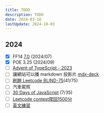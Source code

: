 ---
title: TODO
description: TODO
date: 2024-03-16
lastUpdate: 2024-10-03
---

## 2024

- [x] FF14 [7.0](https://na.finalfantasyxiv.com/dawntrail/) (2024/07)
- [x] POE 3.25 (2024/09)
- [ ] [Advent of TypeScript - 2023](https://typehero.dev/aot-2023)
- [ ] 讓網站可以播 markdown 投影片 [mdx-deck](https://github.com/jxnblk/mdx-deck?tab=readme-ov-file#getting-started)
- [ ] [刷題 Leetcode BLIND-75](/notes/leetcode/blind75)(41/75)
- [ ] 汽車駕照
- [ ] [30 Days of JavaScript](/notes/leetcode/30-days-of-javascript) (7/35)
- [ ] [Leetcode contest爬回1500分](https://leetcode.com/u/moved0311/)
- [ ] [英文練習](/notes/english/afterwork1)

